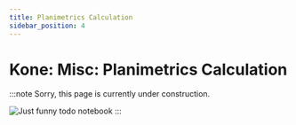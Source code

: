 ```yaml
---
title: Planimetrics Calculation
sidebar_position: 4
---
```


# Kone: Misc: Planimetrics Calculation

:::note
Sorry, this page is currently under construction.

![Just funny todo notebook](/img/todo.jpg)
:::